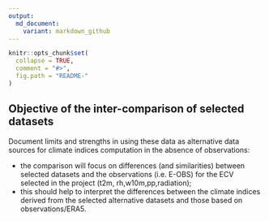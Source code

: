 ```yaml
---
output:
  md_document:
    variant: markdown_github
---
```


<!-- README.md is generated from README.Rmd. Please edit that file -->

```r
knitr::opts_chunk$set(
  collapse = TRUE,
  comment = "#>",
  fig.path = "README-"
)
```


## Objective of the inter-comparison of selected datasets

 <!-- (i.e. in the table above): to  -->

Document limits and strengths in using these data as alternative data sources for climate indices computation in the absence of observations:
 
- the comparison will focus on differences (and similarities) between selected datasets and the observations (i.e. E-OBS) for the ECV selected in the project (t2m, rh,w10m,pp,radiation);
- this should help to interpret the differences between the climate indices derived from the selected alternative datasets and those based on observations/ERA5.
